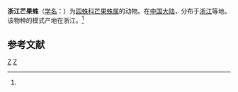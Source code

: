 {{Speciesbox 
| taxon = Mangora tschekiangensis
| binomial_authority = (Schenkel, 1963)<ref name='id13691'>{{cite web| url =http://www.bioinfo.cn/db05/BjdwSpecies.php?action=view&id=13691| title =浙江芒果蛛| work =《中国动物物种编目数据库》| publisher =中国科学院微生物研究所| author =中国科学院动物研究所| accessdate =2009-04-28| deadurl =yes| archiveurl =https://web.archive.org/web/20160305005048/http://www.bioinfo.cn/db05/BjdwSpecies.php?action=view&id=13691| archivedate =2016-03-05}}</ref>
}}

'''浙江芒果蛛'''（[[学名|学名]]：{{lang|la|''Mangora tschekiangensis''}}）为[[园蛛科|园蛛科]][[芒果蛛属|芒果蛛属]]的动物。在[[中国大陆|中国大陆]]，分布于[[浙江|浙江]]等地。该物种的模式产地在浙江。<ref name='id13691'/>

== 参考文献 ==
{{reflist}}

{{Taxonbar}}
[[Category:1963年描述的动物|Z]]
[[Category:芒果蛛属|Z]]